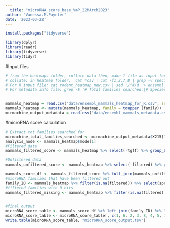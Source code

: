```yaml
---
  title: "microRNA_score_base_VmP_22MArch2023"
author: "Vanessa.M.Paynter"
date: '2023-03-22'
---
```

```r
install.packages("tidyverse")

library(dplyr)
library(readr)
library(tidyverse)
library(tidyr)

```



#Input files
```r

# from the heatmaps folder, collate data then, make 1 file as input for R and 1 file containing species and tot family count info
# collate: in heatmap folder,  cat *csv | cut -f1,2,7,8 | grep -v species | awk 'BEGIN{print "species,mode,family,node,tgff,filtered"}{sub(".PRE",""); print}' > ensembl_mammals_heatmap.csv
# For R input file: cat rodent_heatmap_new.csv | sed '/^#/d' > ensembl_mammals_heatmap_for_R.csv to cut out all lines beginning with '#' from the csv to get only columns of spp, mode, node, fam, tgff, filtered 
# For metadata info file: grep -E '# Total families searched:|# Species:' ensembl_mammals_heatmap.csv | awk 'NR%2{printf "%s,",$0;next;}1'| tr ' ' ',' > ensembl_mammals_metadata.csv


mammals_heatmap = read.csv("data/ensembl_mammals_heatmap_for_R.csv", sep=",",stringsAsFactors = FALSE)
mammals_heatmap <- mutate(mammals_heatmap, family = toupper (family))
mirmachine_output_metadata = read.csv("data/ensembl_mammals_metadata.csv", sep=",")


```




#microRNA score calculation
```r
# Extract tot families searched for 
mirmachine_total_families_searched <- mirmachine_output_metadata$X215[1]
analysis_node <- mammals_heatmap$mode[1]
#Filtered data
mammals_filtered_score <- mammals_heatmap %>% select(-tgff) %>% group_by(species) %>% filter(!is.na(filtered)) %>% summarise(filtered_total_count=n(), .groups = 'drop')  %>% mutate(filtered_microRNA_score = (filtered_total_count/mirmachine_total_families_searched)*100)

#Unfiltered data
mammals_unfiltered_score <- mammals_heatmap %>% select(-filtered) %>% group_by(species) %>% filter(!is.na(tgff)) %>% summarise(unfiltered_total_count=n(), .groups = 'drop')  %>% mutate(unfiltered_microRNA_score = (unfiltered_total_count/mirmachine_total_families_searched)*100)

mammals_score_df <- mammals_filtered_score %>% full_join(mammals_unfiltered_score) %>% mutate(analysis_node)
#microRNA families that have been filtered out
family_ID <- mammals_heatmap %>% filter(is.na(filtered)) %>% select(species,family,tgff) %>% filter(!is.na(tgff)) %>% group_by(species) %>% summarise(filtered_out_families = paste(family, collapse = ", ")) 
#filtered families with 0 hits
mammals_filtered_missing <- mammals_heatmap %>% filter(is.na(filtered))  %>%  filter(if_all(c(tgff, filtered), is.na)) %>% select(species,family,filtered) %>% group_by(species) %>% summarise(filtered_no_hits = paste(family, collapse = ", ")) 


#final output
microRNA_score_table <- mammals_score_df %>% left_join(family_ID) %>% left_join(mammals_filtered_missing) %>%  mutate_if(is.numeric, round, digits=2)
microRNA_score_table <- microRNA_score_table[, c(1, 6, 2, 3, 8, 4, 5, 7)]
write.table(microRNA_score_table, "microRNA_score_output.tsv")


```